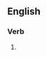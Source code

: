 ==English==

===Verb===
{{head|en|verb form}}

# {{lb|en|British}} {{present participle of|sensationalise|lang=en|nocat=1}}